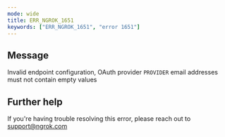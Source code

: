 ```yaml
---
mode: wide
title: ERR_NGROK_1651
keywords: ["ERR_NGROK_1651", "error 1651"]
---
```


## Message

Invalid endpoint configuration, OAuth provider `PROVIDER` email addresses must not contain empty values

## Further help

If you're having trouble resolving this error, please reach out to [support@ngrok.com](mailto:support@ngrok.com?subject=Help%20with%20ERR_NGROK_1651)
